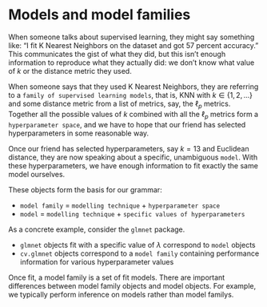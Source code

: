 # Models and model families

When someone talks about supervised learning, they might say something like: "I fit K Nearest Neighbors on the dataset and got 57 percent accuracy." This communicates the gist of what they did, but this isn't enough information to reproduce what they actually did: we don't know what value of $k$ or the distance metric they used.

When someone says that they used K Nearest Neighbors, they are referring to a `family of supervised learning models`, that is, KNN with $k \in \{1, 2, ...\}$ and some distance metric from a list of metrics, say, the $\ell_p$ metrics. Together all the possible values of $k$ combined with all the $\ell_p$ metrics form a `hyperparameter space`, and we have to hope that our friend has selected hyperparameters in some reasonable way.

Once our friend has selected hyperparameters, say $k=13$ and Euclidean distance, they are now speaking about a specific, unambiguous `model`. With these hyperparameters, we have enough information to fit exactly the same model ourselves.

These objects form the basis for our grammar:

- `model family` = `modelling technique` + `hyperparameter space`
- `model` = `modelling technique` + `specific values of hyperparameters` 

As a concrete example, consider the `glmnet` package.

- `glmnet` objects fit with a specific value of $\lambda$ correspond to `model` objects
- `cv.glmnet` objects correspond to a `model family` containing performance information for various hyperparameter values

Once fit, a model family is a set of fit models. There are important differences between model family objects and model objects. For example, we typically perform inference on models rather than model familys.
